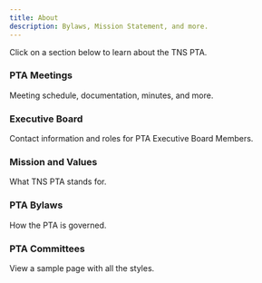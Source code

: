 ```yaml
---
title: About
description: Bylaws, Mission Statement, and more.
---
```


Click on a section below to learn about the TNS PTA.

<div className="grid gap-4 mt-6">

<Card href="/docs/about/meetings">

### PTA Meetings

Meeting schedule, documentation, minutes, and more.

</Card>
<Card href="/docs/about/executive-board">

### Executive Board

Contact information and roles for PTA Executive Board Members.

</Card>

<Card href="/docs/about/mission">

### Mission and Values

What TNS PTA stands for.

</Card>

<Card href="/docs/about/bylaws">

### PTA Bylaws

How the PTA is governed.

</Card>

<Card href="/docs/about/comittees">

### PTA Committees

View a sample page with all the styles.

</Card>

</div>